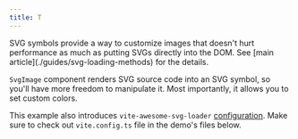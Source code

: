 ```yaml
---
title: T
---
```



<Aside>
  SVG symbols provide a way to customize images that doesn't hurt performance as much as putting SVGs
  directly into the DOM. See [main article](./guides/svg-loading-methods) for the details.
</Aside>

`SvgImage` component renders SVG source code into an SVG symbol, so you'll have more freedom to manipulate it.
Most importantly, it allows you to set custom colors.

This example also introduces `vite-awesome-svg-loader`
[configuration](./loader-api-reference/interfaces/svgloaderoptions). Make sure to check out `vite.config.ts` file in
the demo's files below.
